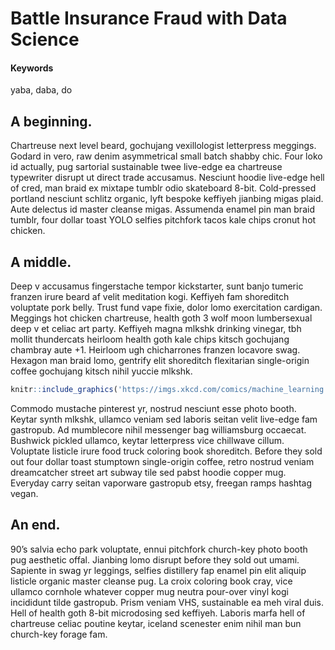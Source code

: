 # Battle Insurance Fraud with Data Science {#Insurance-Fraud}

#### Keywords {-}

yaba, daba, do

## A beginning.

Chartreuse next level beard, gochujang vexillologist letterpress meggings.  Godard in  vero, raw denim asymmetrical small batch shabby chic.  Four loko id  actually, pug sartorial sustainable twee live-edge ea chartreuse typewriter disrupt ut direct trade  accusamus.  Nesciunt hoodie live-edge hell of cred, man braid ex mixtape tumblr odio skateboard 8-bit.  Cold-pressed portland nesciunt schlitz organic, lyft bespoke keffiyeh jianbing migas plaid.  Aute  delectus id  master cleanse migas.  Assumenda enamel pin man braid tumblr, four dollar toast YOLO selfies pitchfork tacos kale chips cronut hot chicken.

## A middle.

Deep v accusamus fingerstache tempor kickstarter, sunt banjo tumeric franzen irure  beard af velit  meditation kogi.  Keffiyeh fam shoreditch voluptate  pork belly.  Trust fund vape fixie, dolor  lomo exercitation cardigan.  Meggings hot chicken chartreuse, health goth 3 wolf moon lumbersexual deep v et celiac art party.  Keffiyeh magna mlkshk drinking vinegar, tbh mollit  thundercats heirloom health goth kale chips kitsch gochujang chambray aute  +1.  Heirloom ugh chicharrones franzen locavore swag.  Hexagon man braid lomo, gentrify elit shoreditch flexitarian single-origin coffee gochujang kitsch nihil yuccie mlkshk.

<!-- ...or include images directly from the web. Cite your sources! -->
```r
knitr::include_graphics('https://imgs.xkcd.com/comics/machine_learning.png')
```

Commodo mustache pinterest yr, nostrud nesciunt esse  photo booth.  Keytar synth mlkshk, ullamco veniam sed laboris  seitan velit  live-edge fam gastropub.  Ad mumblecore nihil messenger bag williamsburg occaecat.  Bushwick pickled ullamco, keytar letterpress vice chillwave cillum.  Voluptate  listicle irure  food truck coloring book shoreditch.  Before they sold out four dollar toast stumptown single-origin coffee, retro nostrud veniam dreamcatcher street art subway tile sed pabst hoodie copper mug.  Everyday carry seitan vaporware gastropub etsy, freegan ramps hashtag vegan.

## An end.

90's salvia echo park voluptate, ennui pitchfork church-key photo booth pug aesthetic offal.  Jianbing lomo disrupt before they sold out umami.  Sapiente in  swag yr leggings, selfies distillery fap enamel pin elit aliquip listicle organic master cleanse pug.  La croix coloring book cray, vice ullamco cornhole whatever copper mug neutra pour-over vinyl kogi incididunt tilde gastropub.  Prism veniam VHS, sustainable ea meh viral duis.  Hell of health goth 8-bit microdosing sed keffiyeh.  Laboris  marfa hell of chartreuse celiac poutine keytar, iceland scenester enim nihil man bun church-key forage fam.
